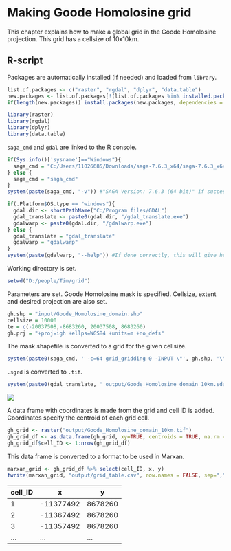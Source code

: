 # Making Goode Homolosine grid

This chapter explains how to make a global grid in the Goode Homolosine projection. This grid has a cellsize of 10x10km.

## R-script

Packages are automatically installed (if needed) and loaded from ```library```.
```r
list.of.packages <- c("raster", "rgdal", "dplyr", "data.table")
new.packages <- list.of.packages[!(list.of.packages %in% installed.packages()[,"Package"])]
if(length(new.packages)) install.packages(new.packages, dependencies = TRUE)

library(raster)
library(rgdal)
library(dplyr)
library(data.table)
```

```saga_cmd``` and ```gdal``` are linked to the R console.
```r
if(Sys.info()['sysname']=="Windows"){
  saga_cmd = "C:/Users/11026685/Downloads/saga-7.6.3_x64/saga-7.6.3_x64/saga_cmd.exe"
} else {
  saga_cmd = "saga_cmd"
}
system(paste(saga_cmd, "-v")) #"SAGA Version: 7.6.3 (64 bit)" if succesful

if(.Platform$OS.type == "windows"){
  gdal.dir <- shortPathName("C:/Program files/GDAL")
  gdal_translate <- paste0(gdal.dir, "/gdal_translate.exe")
  gdalwarp <- paste0(gdal.dir, "/gdalwarp.exe") 
} else {
  gdal_translate = "gdal_translate"
  gdalwarp = "gdalwarp"
}
system(paste(gdalwarp, "--help")) #If done correctly, this will give help menu
```

Working directory is set.
```r
setwd("D:/people/Tim/grid")
```

Parameters are set. Goode Homolosine mask is specified. Cellsize, extent and desired projection are also set.
```r
gh.shp = "input/Goode_Homolosine_domain.shp"
cellsize = 10000
te = c(-20037508,-8683260, 20037508, 8683260)
gh.prj = "+proj=igh +ellps=WGS84 +units=m +no_defs"
```

The mask shapefile is converted to a grid for the given cellsize.
```r
system(paste0(saga_cmd, ' -c=64 grid_gridding 0 -INPUT \"', gh.shp, '\" -FIELD \"FID\" -GRID \"output/Goode_Homolosine_domain_10km.sgrd\" -GRID_TYPE 1 -TARGET_DEFINITION 0 -TARGET_USER_SIZE ', cellsize, ' -TARGET_USER_XMIN ', te[1]+cellsize/2,' -TARGET_USER_XMAX ', te[3]-cellsize/2, ' -TARGET_USER_YMIN ', te[2]+cellsize/2,' -TARGET_USER_YMAX ', te[4]-cellsize/2))
```

```.sgrd``` is converted to ```.tif```.
```r
system(paste0(gdal_translate, ' output/Goode_Homolosine_domain_10km.sdat output/Goode_Homolosine_domain_10km.tif -a_srs \"', gh.prj, '\ -ot \"Byte\"'))
```

![](images/gh_grid.png)

A data frame with coordinates is made from the grid and cell ID is added. Coordinates specify the centroid of each grid cell.
```r
gh_grid <- raster("output/Goode_Homolosine_domain_10km.tif")
gh_grid_df <- as.data.frame(gh_grid, xy=TRUE, centroids = TRUE, na.rm = TRUE) # Remove cells with no land coverage
gh_grid_df$cell_ID <- 1:nrow(gh_grid_df)
```

This data frame is converted to a format to be used in Marxan.
```r
marxan_grid <- gh_grid_df %>% select(cell_ID, x, y)
fwrite(marxan_grid, "output/grid_table.csv", row.names = FALSE, sep=",", dec = "." )
```

cell_ID | x | y
--- | --- | ---
1 | -11377492 | 8678260
2 | -11367492 | 8678260
3 | -11357492 | 8678260
... | ... | ...